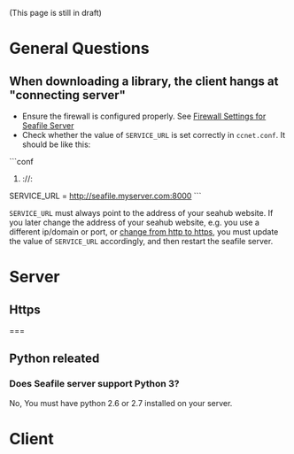 (This page is still in draft)

= General Questions =

== When downloading a library, the client hangs at "connecting server" ==

* Ensure the firewall is configured properly. See [[Firewall Settings for Seafile Server ]]
* Check whether the value of <code>SERVICE_URL</code> is set correctly in <code>ccnet.conf</code>. It should be like this:
```conf
# <http or https>://<domain or ip>:<port>
SERVICE_URL = http://seafile.myserver.com:8000
```

<code>SERVICE_URL</code> must always point to the address of your seahub website. If you later change the address of your seahub website, e.g. you use a different ip/domain or port, or [[Enable Https on Seafile Web|change from http to https]], you must update the value of <code>SERVICE_URL</code> accordingly, and then restart the seafile server.

= Server =

== Https ==

=== 

== Python releated ==

=== Does Seafile server support Python 3? ===

No, You must have python 2.6 or 2.7 installed on your server.

= Client =
